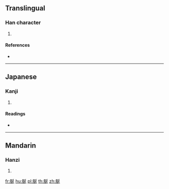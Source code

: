 {{character info/new}}
==Translingual==

===Han character===
{{Han char|rn=130|rad=肉|as=07|sn=11|four=|canj=BNKM,BNKV|ids=⿰[[肉|⺼]][[延]]}}

# {{defn|Han|sort=肉07}}

====References====
* {{Han ref|kx=0983.140|dkj=29517|dj=1436.060|hdz=32068.050|uh=8120|ud=33056}}

----

==Japanese==

===Kanji===
{{ja-kanji|grade=|rs=肉07}}

# {{defn|lang=ja|sort=肉07}}

====Readings====
* {{ja-readings|on=[[せん]] (sen), [[てん]] (ten)|kun=[[ひしほ]] (hishiho), [[しおづけ]] (shiozuke)|nanori=}}

----

==Mandarin==

===Hanzi===
{{cmn-hanzi|pin=[[chān]] ([[chan1]]), [[shān]] ([[shan1]])|wg=ch'an<sup>1</sup>, shan<sup>1</sup>}}

# {{defn|lang=cmn|sort=肉07}}

[[fr:脠]]
[[hu:脠]]
[[pl:脠]]
[[th:脠]]
[[zh:脠]]